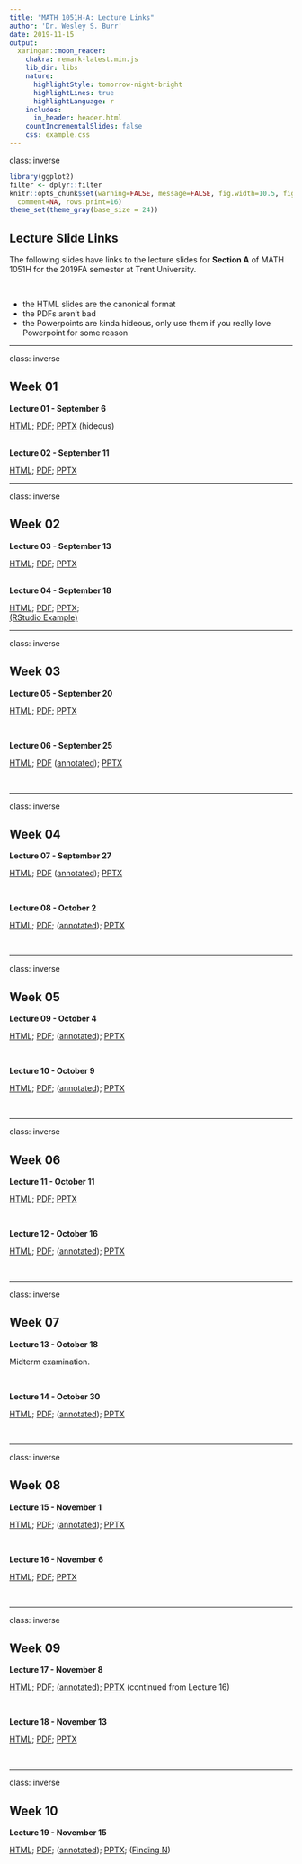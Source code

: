 ```yaml
---
title: "MATH 1051H-A: Lecture Links"
author: 'Dr. Wesley S. Burr'
date: 2019-11-15
output:
  xaringan::moon_reader:
    chakra: remark-latest.min.js
    lib_dir: libs
    nature:
      highlightStyle: tomorrow-night-bright
      highlightLines: true
      highlightLanguage: r
    includes:
      in_header: header.html
    countIncrementalSlides: false
    css: example.css
---
```


class: inverse

```r
library(ggplot2)
filter <- dplyr::filter
knitr::opts_chunk$set(warning=FALSE, message=FALSE, fig.width=10.5, fig.height=4, 
  comment=NA, rows.print=16)
theme_set(theme_gray(base_size = 24))
```

## Lecture Slide Links

The following slides have links to the lecture slides for **Section A** of MATH 1051H for
the 2019FA semester at Trent University. 

<br />

* the HTML slides are the canonical format
* the PDFs aren't bad
* the Powerpoints are kinda hideous, only use them if you really love Powerpoint
for some reason

---

class: inverse


## Week 01

**Lecture 01 - September 6**   

<a href="./Lecture01/Lecture01.html">HTML</a>; 
<a href="./Lecture01/Lecture01.pdf">PDF</a>;
<a href="./Lecture01/Lecture01.pptx">PPTX</a> (hideous)

<br />
**Lecture 02 - September 11**   

<a href="./Lecture02/Lecture02.html">HTML</a>; 
<a href="./Lecture02/Lecture02.pdf">PDF</a>;
<a href="./Lecture02/Lecture02.pptx">PPTX</a>


---

class: inverse

## Week 02

**Lecture 03 - September 13**

<a href="./Lecture03/Lecture03.html">HTML</a>; 
<a href="./Lecture03/Lecture03.pdf">PDF</a>;
<a href="./Lecture03/Lecture03.pptx">PPTX</a>

<br />
**Lecture 04 - September 18**

<a href="./Lecture04/Lecture04.html">HTML</a>; 
<a href="./Lecture04/Lecture04.pdf">PDF</a>;
<a href="./Lecture04/Lecture04.pptx">PPTX</a>; <br/>
<a href="https://rstudio.cloud/spaces/26689/project/532300">(RStudio Example)</a>

---

class: inverse

## Week 03

**Lecture 05 - September 20**

<a href="./Lecture05/Lecture05.html">HTML</a>; 
<a href="./Lecture05/Lecture05.pdf">PDF</a>;
<a href="./Lecture05/Lecture05.pptx">PPTX</a>

<br />

**Lecture 06 - September 25**

<a href="./Lecture06/Lecture06.html">HTML</a>; 
<a href="./Lecture06/Lecture06.pdf">PDF</a> 
(<a href="./Lecture06/Lecture06-annotated.pdf">annotated</a>);
<a href="./Lecture06/Lecture06.pptx">PPTX</a>

<br />

---

class: inverse

## Week 04

**Lecture 07 - September 27**

<a href="./Lecture07/Lecture07.html">HTML</a>; 
<a href="./Lecture07/Lecture07.pdf">PDF</a>
(<a href="./Lecture07/Lecture07-annotated.pdf">annotated</a>);
<a href="./Lecture07/Lecture07.pptx">PPTX</a>

<br />

**Lecture 08 - October 2**

<a href="./Lecture08/Lecture08.html">HTML</a>; 
<a href="./Lecture08/Lecture08.pdf">PDF</a>;
(<a href="./Lecture08/Lecture08-annotated.pdf">annotated</a>);
<a href="./Lecture08/Lecture08.pptx">PPTX</a>

<br />

---

class: inverse

## Week 05

**Lecture 09 - October 4**

<a href="./Lecture09/Lecture09.html">HTML</a>; 
<a href="./Lecture09/Lecture09.pdf">PDF</a>;
(<a href="./Lecture09/Lecture09-annotated.pdf">annotated</a>);
<a href="./Lecture09/Lecture09.pptx">PPTX</a>

<br />

**Lecture 10 - October 9**

<a href="./Lecture10/Lecture10.html">HTML</a>; 
<a href="./Lecture10/Lecture10.pdf">PDF</a>;
(<a href="./Lecture10/Lecture10-annotated.pdf">annotated</a>);
<a href="./Lecture10/Lecture10.pptx">PPTX</a>

<br />

---

class: inverse

## Week 06

**Lecture 11 - October 11**

<a href="./Lecture11/Lecture11.html">HTML</a>; 
<a href="./Lecture11/Lecture11.pdf">PDF</a>;
<a href="./Lecture11/Lecture11.pptx">PPTX</a>

<br />

**Lecture 12 - October 16**

<a href="./Lecture12/Lecture12.html">HTML</a>; 
<a href="./Lecture12/Lecture12.pdf">PDF</a>;
(<a href="./Lecture12/Lecture12-annotated.pdf">annotated</a>);
<a href="./Lecture12/Lecture12.pptx">PPTX</a>

<br />

---

class: inverse

## Week 07

**Lecture 13 - October 18**

Midterm examination.

<br />

**Lecture 14 - October 30**

<a href="./Lecture14/Lecture14.html">HTML</a>; 
<a href="./Lecture14/Lecture14.pdf">PDF</a>;
(<a href="./Lecture14/Lecture14-annotated.pdf">annotated</a>);
<a href="./Lecture14/Lecture14.pptx">PPTX</a>

<br />

---

class: inverse

## Week 08

**Lecture 15 - November 1**

<a href="./Lecture15/Lecture15.html">HTML</a>; 
<a href="./Lecture15/Lecture15.pdf">PDF</a>;
(<a href="./Lecture15/Lecture15-annotated.pdf">annotated</a>);
<a href="./Lecture15/Lecture15.pptx">PPTX</a>

<br />

**Lecture 16 - November 6**

<a href="./Lecture16/Lecture16.html">HTML</a>; 
<a href="./Lecture16/Lecture16.pdf">PDF</a>;
<a href="./Lecture16/Lecture16.pptx">PPTX</a>

<br />

---

class: inverse

## Week 09

**Lecture 17 - November 8**

<a href="./Lecture17/Lecture17.html">HTML</a>; 
<a href="./Lecture17/Lecture17.pdf">PDF</a>;
(<a href="./Lecture17/Lecture17-annotated.pdf">annotated</a>);
<a href="./Lecture17/Lecture17.pptx">PPTX</a>
(continued from Lecture 16)

<br />

**Lecture 18 - November 13**

<a href="./Lecture18/Lecture18.html">HTML</a>; 
<a href="./Lecture18/Lecture18.pdf">PDF</a>;
<a href="./Lecture18/Lecture18.pptx">PPTX</a>

<br />

---

class: inverse

## Week 10

**Lecture 19 - November 15**

<a href="./Lecture19/Lecture19.html">HTML</a>; 
<a href="./Lecture19/Lecture19.pdf">PDF</a>;
(<a href="./Lecture19/Lecture19-annotated.pdf">annotated</a>);
<a href="./Lecture19/Lecture19.pptx">PPTX</a>;
(<a href="./Lecture19/Lecture19-FindingN.pdf">Finding N</a>)

<br />

